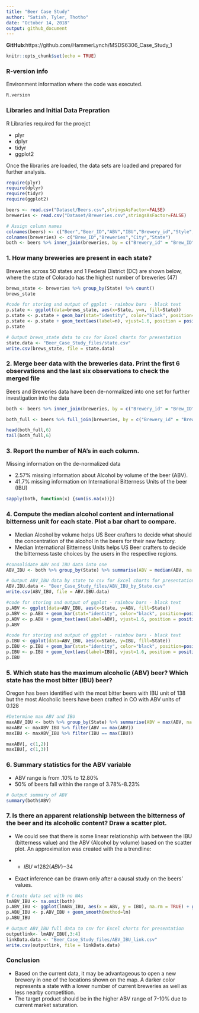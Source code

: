 ---
title: "Beer Case Study"
author: "Satish, Tyler, Thotho"
date: "October 14, 2018"
output: github_document
---
**GitHub**:https://github.com/HammerLynch/MSDS6306_Case_Study_1

```{r setup, include=FALSE}
knitr::opts_chunk$set(echo = TRUE)
```


### R-version info
Environment information where the code was executed.

```{r VersionData}
R.version
```


### Libraries and Initial Data Prepration
R Libraries required for the proejct  

* plyr
* dplyr
* tidyr
* ggplot2

Once the libraries are loaded, the data sets are loaded and prepared for further analysis.

```{r GatherData}
require(plyr)
require(dplyr)
require(tidyr)
require(ggplot2)

beers <- read.csv("Dataset/Beers.csv",stringsAsFactor=FALSE)
breweries <- read.csv("Dataset/Breweries.csv",stringsAsFactor=FALSE)

# Assign column names
colnames(beers) <- c("Beer","Beer_ID","ABV","IBU","Brewery_id","Style","Ounces")
colnames(breweries) <- c("Brew_ID","Breweries","City","State")
both <- beers %>% inner_join(breweries, by = c("Brewery_id" = "Brew_ID"))
```


### 1. How many breweries are present in each state?

Breweries across 50 states and 1 Federal District (DC) are shown below, where the state of Colorado has the highest number of breweries (47)

``` {r Question_1}
brews_state <- breweries %>% group_by(State) %>% count()
brews_state

#code for storing and output of ggplot - rainbow bars - black text
p.state <- ggplot(data=brews_state, aes(x=State, y=n, fill=State))
p.state <- p.state + geom_bar(stat="identity", color="black", position=position_dodge())+theme_minimal()
p.state <- p.state + geom_text(aes(label=n), vjust=1.6, position = position_dodge(0.9), size=2.5)
p.state

# Output brews_state data to csv for Excel charts for presentation
state.data <- "Beer_Case_Study_files/state.csv"
write.csv(brews_state, file = state.data)
```


### 2. Merge beer data with the breweries data. Print the first 6 observations and the last six observations to check the merged file

Beers and Breweries data have been de-normalized into one set for further investigation into the data  


```{r Question_2}
both <- beers %>% inner_join(breweries, by = c("Brewery_id" = "Brew_ID"))

both_full <- beers %>% full_join(breweries, by = c("Brewery_id" = "Brew_ID"))

head(both_full,6)
tail(both_full,6)
```


### 3. Report the number of NA's in each column.

Missing information on the de-normalized data  

* 2.57% missing information about Alcohol by volume of the beer (ABV).
* 41.7% missing information on International Bitterness Units of the beer (IBU)


```{r Question_3}
sapply(both, function(x) {sum(is.na(x))})
```


### 4. Compute the median alcohol content and international bitterness unit for each state. Plot a bar chart to compare.

* Median Alcohol by volume helps US Beer crafters to decide what should the concentration of the alcohol in the beers for their new factory.
* Median International Bitterness Units helps US Beer crafters to decide the bitterness taste choices by the users in the respective regions.    


```{r Question_4}
#consolidate ABV and IBU data into one
ABV_IBU <- both %>% group_by(State) %>% summarise(ABV = median(ABV, na.rm = TRUE), IBU = median(IBU, na.rm = TRUE))

# Output ABV_IBU data by state to csv for Excel charts for presentation
ABV.IBU.data <- "Beer_Case_Study_files/ABV_IBU_by_State.csv"
write.csv(ABV_IBU, file = ABV.IBU.data)

#code for storing and output of ggplot - rainbow bars - black text
p.ABV <- ggplot(data=ABV_IBU, aes(x=State, y=ABV, fill=State))
p.ABV <- p.ABV + geom_bar(stat="identity", color="black", position=position_dodge())+theme_minimal()
p.ABV <- p.ABV + geom_text(aes(label=ABV), vjust=1.6, position = position_dodge(0.9), size=2.5)
p.ABV

#code for storing and output of ggplot - rainbow bars - black text
p.IBU <- ggplot(data=ABV_IBU, aes(x=State, y=IBU, fill=State))
p.IBU <- p.IBU + geom_bar(stat="identity", color="black", position=position_dodge())+theme_minimal()
p.IBU <- p.IBU + geom_text(aes(label=IBU), vjust=1.6, position = position_dodge(0.9), size=2.5)
p.IBU

```


### 5. Which state has the maximum alcoholic (ABV) beer? Which state has the most bitter (IBU) beer?

Oregon has been identified with the most bitter beers with IBU unit of 138 but the most Alcoholic beers have been crafted in CO with ABV units of 0.128

```{r Question_5}
#Determine max ABV and IBU
maxABV_IBU <- both %>% group_by(State) %>% summarise(ABV = max(ABV, na.rm = TRUE), IBU = max(IBU, na.rm = TRUE))
maxABV <- maxABV_IBU %>% filter(ABV == max(ABV))
maxIBU <- maxABV_IBU %>% filter(IBU == max(IBU))

maxABV[, c(1,2)]
maxIBU[, c(1,3)]
```

### 6. Summary statistics for the ABV variable

* ABV range is from .10% to 12.80%
* 50% of beers fall within the range of 3.78%-8.23%


```{r Question_6}
# Output summary of ABV
summary(both$ABV)
```


### 7. Is there an apparent relationship between the bitterness of the beer and its alcoholic content? Draw a scatter plot.

* We could see that there is some linear relationship with between the IBU (bitterness value) and the ABV (Alcohol by volume) based on the scatter plot. An approximation was created with the a trendline:

* + 𝐼𝐵𝑈 ≈1282(𝐴𝐵𝑉)−34

* Exact inference can be drawn only after a causal study on the beers’ values.


```{r Question_7}
# Create data set with no NAs
lmABV_IBU <- na.omit(both)
p.ABV_IBU <- ggplot(lmABV_IBU, aes(x = ABV, y = IBU), na.rm = TRUE) + geom_point(na.rm = TRUE) + geom_rug() 
p.ABU_IBU <- p.ABV_IBU + geom_smooth(method=lm)
p.ABU_IBU

# Output ABV_IBU full data to csv for Excel charts for presentation
outputlink<- lmABV_IBU[,3:4]
linkData.data <- "Beer_Case_Study_files/ABV_IBU_link.csv"
write.csv(outputlink, file = linkData.data)
```


### Conclusion
* Based on the current data, it may be advantageous to open a new brewery in one of the locations shown on the map.  A darker color represents a state with a lower number of current breweries as well as less nearby competition.
* The target product should be in the higher ABV range of 7-10% due to current market saturation.


